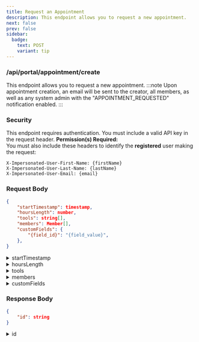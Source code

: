 ```yaml
---
title: Request an Appointment
description: This endpoint allows you to request a new appointment.
next: false
prev: false
sidebar:
  badge:
    text: POST
    variant: tip
---
```





### <Badge text="POST" variant="tip" size="large"/> /api/portal/appointment/create
This endpoint allows you to request a new appointment.
:::note
Upon appointment creation, an email will be sent to the creator, all members, as well as any system admin with the "APPOINTMENT_REQUESTED" notification enabled.
:::


### Security
This endpoint requires authentication. You must include a valid API key in the request header.
**Permission(s) Required:** <Badge text="IMPERSONATE_PORTAL_USER" variant="caution" /><br/>
You must also include these headers to identify the **registered** user making the request:
```http
X-Impersonated-User-First-Name: {firstName}
X-Impersonated-User-Last-Name: {lastName}
X-Impersonated-User-Email: {email}
```


### Request Body
```json
{
    "startTimestamp": timestamp,
    "hoursLength": number,
    "tools": string[],
    "members": Member[],
    "customFields": {
        "{field_id}": "{field_value}",
    },
}
```
<details>
    <summary>startTimestamp</summary>
    Unix Epoch format (millis). This is the start time of the appointment.
</details>
<details>
    <summary>hoursLength</summary>
    How many hours long this appointment is.
</details>
<details>
    <summary>tools</summary>
    Array of tools that are required for this appointment.<br/>
    The possible values for this are defined in the system config.
</details>
<details>
    <summary>members</summary>
    Array of members emails in this appointment.<br/>
    These users do not need to be registered users in the system, but if they are then their names will be displayed on the appointment details page.<br/>
</details>
<details>
    <summary>customFields</summary>
    Object of custom fields from the appointment request form and their responses.<br/>
    The possible values for this are defined in the system config.
</details>


### Response Body
```json
{
    "id": string
}
```
<details>
    <summary>id</summary>
    UUID of the newly created appointment.
</details>